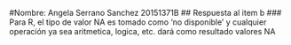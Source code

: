 #Nombre: Angela Serrano Sanchez 20151371B
## Respuesta al item b
### Para R, el tipo de valor NA es tomado como 'no disponible' y cualquier operación ya sea aritmetica, logica, etc. dará como resultado valores NA